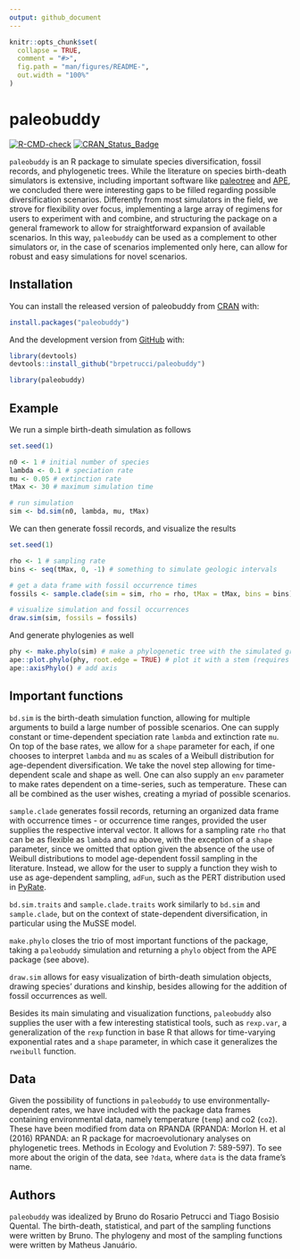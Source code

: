 ```yaml
---
output: github_document
---
```


<!-- README.md is generated from README.Rmd. Please edit that file -->

```r
knitr::opts_chunk$set(
  collapse = TRUE,
  comment = "#>",
  fig.path = "man/figures/README-",
  out.width = "100%"
)
```

# paleobuddy

<!-- badges: start -->
[![R-CMD-check](https://github.com/brpetrucci/paleobuddy/workflows/R-CMD-check/badge.svg)](https://github.com/brpetrucci/paleobuddy/actions/workflows/R-CMD-check.yaml)
[![CRAN_Status_Badge](https://www.r-pkg.org/badges/version/paleobuddy)](https://cran.r-project.org/package=paleobuddy)
<!-- badges: end -->

`paleobuddy` is an R package to simulate species diversification, fossil records, and phylogenetic trees. While the literature on species birth-death simulators is extensive, including important software like [paleotree](https://github.com/dwbapst/paleotree) and [APE](https://github.com/cran/ape), we concluded there were interesting gaps to be filled regarding possible diversification scenarios. Differently from most simulators in the field, we strove for flexibility over focus, implementing a large array of regimens for users to experiment with and combine, and structuring the package on a general framework to allow for straightforward expansion of available scenarios. In this way, `paleobuddy` can be used as a complement to other simulators or, in the case of scenarios implemented only here, can allow for robust and easy simulations for novel scenarios.

## Installation

You can install the released version of paleobuddy from [CRAN](https://CRAN.R-project.org) with:

```r
install.packages("paleobuddy")
```

And the development version from [GitHub](https://github.com/) with:

```r
library(devtools)
devtools::install_github("brpetrucci/paleobuddy")
```

```r
library(paleobuddy)
```

## Example

We run a simple birth-death simulation as follows

```r
set.seed(1)

n0 <- 1 # initial number of species
lambda <- 0.1 # speciation rate
mu <- 0.05 # extinction rate
tMax <- 30 # maximum simulation time

# run simulation
sim <- bd.sim(n0, lambda, mu, tMax)
```

We can then generate fossil records, and visualize the results

```r
set.seed(1)

rho <- 1 # sampling rate
bins <- seq(tMax, 0, -1) # something to simulate geologic intervals

# get a data frame with fossil occurrence times
fossils <- sample.clade(sim = sim, rho = rho, tMax = tMax, bins = bins)

# visualize simulation and fossil occurrences
draw.sim(sim, fossils = fossils)
```

And generate phylogenies as well

```r
phy <- make.phylo(sim) # make a phylogenetic tree with the simulated group
ape::plot.phylo(phy, root.edge = TRUE) # plot it with a stem (requires APE)
ape::axisPhylo() # add axis
```

## Important functions

`bd.sim` is the birth-death simulation function, allowing for multiple arguments to build a large number of possible scenarios. One can supply constant or time-dependent speciation rate `lambda` and extinction rate `mu`. On top of the base rates, we allow for a `shape` parameter for each, if one chooses to interpret `lambda` and `mu` as scales of a Weibull distribution for age-dependent diversification. We take the novel step allowing for time-dependent scale and shape as well. One can also supply an `env` parameter to make rates dependent on a time-series, such as temperature. These can all be combined as the user wishes, creating a myriad of possible scenarios.

`sample.clade` generates fossil records, returning an organized data frame with occurrence times - or occurrence time ranges, provided the user supplies the respective interval vector. It allows for a sampling rate `rho` that can be as flexible as `lambda` and `mu` above, with the exception of a `shape` parameter, since we omitted that option given the absence of the use of Weibull distributions to model age-dependent fossil sampling in the literature. Instead, we allow for the user to supply a function they wish to use as age-dependent sampling, `adFun`, such as the PERT distribution used in [PyRate](https://github.com/dsilvestro/PyRate).

`bd.sim.traits` and `sample.clade.traits` work similarly to `bd.sim` and `sample.clade`, but on the context of state-dependent diversification, in particular using the MuSSE model. 

`make.phylo` closes the trio of most important functions of the package, taking a `paleobuddy` simulation and returning a `phylo` object from the APE package (see above).

`draw.sim` allows for easy visualization of birth-death simulation objects, drawing species' durations and kinship, besides allowing for the addition of fossil occurrences as well.

Besides its main simulating and visualization functions, `paleobuddy` also supplies the user with a few interesting statistical tools, such as `rexp.var`, a generalization of the `rexp` function in base R that allows for time-varying exponential rates and a `shape` parameter, in which case it generalizes the `rweibull` function.

## Data

Given the possibility of functions in `paleobuddy` to use environmentally-dependent rates, we have included with the package data frames containing environmental data, namely temperature (`temp`) and co2 (`co2`). These have been modified from data on RPANDA (RPANDA: Morlon H. et al (2016) RPANDA: an R package for macroevolutionary analyses on phylogenetic trees. Methods in Ecology and Evolution 7: 589-597). To see more about the origin of the data, see `?data`, where `data` is the data frame's name.

## Authors

`paleobuddy` was idealized by Bruno do Rosario Petrucci and Tiago Bosisio Quental. The birth-death, statistical, and part of the sampling functions were written by Bruno. The phylogeny and most of the sampling functions were written by Matheus Januário.
